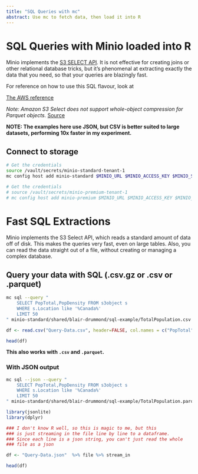 ```yaml
---
title: "SQL Queries with mc"
abstract: Use mc to fetch data, then load it into R
---
```


# SQL Queries with Minio loaded into R

Minio implements the [S3 SELECT API](https://docs.min.io/docs/minio-select-api-quickstart-guide.html). It is not effective for creating joins or other relational database tricks, but it's phenomenal at extracting exactly the data that you need, so that your queries are blazingly fast.


For reference on how to use this SQL flavour, look at

[The AWS reference](https://docs.aws.amazon.com/AmazonS3/latest/dev/s3-glacier-select-sql-reference-select.html)

*Note: Amazon S3 Select does not support whole-object compression for Parquet objects.*
[Source](https://boto3.amazonaws.com/v1/documentation/api/latest/reference/services/s3.html#S3.Client.select_object_content)

**NOTE: The examples here use JSON, but CSV is better suited to large datasets, performing 10x faster in my experiment.**


## Connect to storage

```sh
# Get the credentials
source /vault/secrets/minio-standard-tenant-1
mc config host add minio-standard $MINIO_URL $MINIO_ACCESS_KEY $MINIO_SECRET_KEY

# Get the credentials
# source /vault/secrets/minio-premium-tenant-1
# mc config host add minio-premium $MINIO_URL $MINIO_ACCESS_KEY $MINIO_SECRET_KEY
```

# Fast SQL Extractions

Minio implements the S3 Select API, which reads a standard amount of data off of disk. This makes the queries very fast, even on large tables. Also, you can read the data straight out of a file, without creating or managing a complex database.


## Query your data with SQL (.csv.gz or .csv or .parquet)

```sh
mc sql --query "
    SELECT PopTotal,PopDensity FROM s3object s
    WHERE s.Location like '%Canada%'
    LIMIT 50
" minio-standard/shared/blair-drummond/sql-example/TotalPopulation.csv.gz > Query-Data.csv
```

```r
df <- read.csv("Query-Data.csv", header=FALSE, col.names = c("PopTotal", "PopDensity"))

head(df)
```

**This also works with `.csv` and `.parquet`.**

### With JSON output

```sh
mc sql --json --query "
    SELECT PopTotal,PopDensity FROM s3object s
    WHERE s.Location like '%Canada%'
    LIMIT 50
" minio-standard/shared/blair-drummond/sql-example/TotalPopulation.parquet > Query-Data.json
```


```r
library(jsonlite)
library(dplyr)

### I don't know R well, so this is magic to me, but this
### is just streaming in the file line by line to a dataframe.
### Since each line is a json string, you can't just read the whole
### file as a json

df <- "Query-Data.json"  %>% file %>% stream_in

head(df)
```


